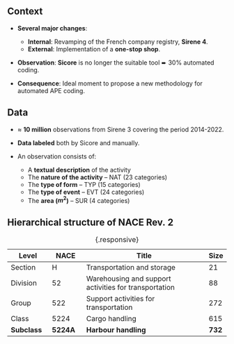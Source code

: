 ## Context


- [**Several major changes**]{.orange}:
    - [**Internal**]{.blue2}: Revamping of the French company registry, [**Sirene 4**]{.green2}.
    - [**External**]{.blue2}: Implementation of a [**one-stop shop**]{.green2}.

- [**Observation**]{.orange}: [**Sicore**]{.blue2} is no longer the suitable tool ➨ 30% automated coding.

- [**Consequence**]{.orange}: Ideal moment to propose a new methodology for automated APE coding.

## Data

- [$\approx$ **10 million**]{.orange} observations from Sirene 3 covering the period 2014-2022.
- [**Data labeled**]{.orange} both by Sicore and manually.

- An observation consists of:
    - A [**textual description**]{.red2} of the activity
    - The [**nature of the activity**]{.blue2} -- [NAT]{.green2} (23 categories)
    - The [**type of form**]{.blue2} -- [TYP]{.green2} (15 categories)
    - The [**type of event**]{.blue2} -- [EVT]{.green2} (24 categories)
    - The [**area ($m^2$)**]{.blue2} -- [SUR]{.green2} (4 categories)
  
## Hierarchical structure of NACE Rev. 2

| Level | NACE | Title | Size |
|-------|------|----------------------|-|
| Section     | H     |Transportation and storage|21|
| Division    | 52    |Warehousing and support activities for transportation|88|
| Group      | 522   |Support activities for transportation|272|
| Class      | 5224  |Cargo handling |615|
| **Subclass** | [**5224A**]{.red2} |**Harbour handling**|[**732**]{.orange}|
: {.responsive}